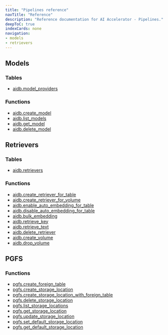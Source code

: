```yaml
---
title: "Pipelines reference"
navTitle: "Reference"
description: "Reference documentation for AI Accelerator - Pipelines."
deepToC: true
indexCards: none
navigation:
- models
- retrievers
---
```


## Models

### Tables

* [aidb.model_providers](models#aidbmodel_providers)

### Functions
* [aidb.create_model](models#aidbcreate_model)
* [aidb.list_models](models#aidblist_models)
* [aidb.get_model](models#aidbget_model)
* [aidb.delete_model](models#aidbdelete_model)

## Retrievers

### Tables

* [aidb.retrievers](retrievers#aidbretrievers)

### Functions

* [aidb.create_retriever_for_table](retrievers#aidbcreate_retriever_for_table)
* [aidb.create_retriever_for_volume](retrievers#aidbcreate_retriever_for_volume)
* [aidb.enable_auto_embedding_for_table](retrievers#aidbenable_auto_embedding_for_table)
* [aidb.disable_auto_embedding_for_table](retrievers#aidbdisable_auto_embedding_for_table)
* [aidb.bulk_embedding](retrievers#aidbbulk_embedding)
* [aidb.retrieve_key](retrievers#aidbretrieve_key)
* [aidb.retrieve_text](retrievers#aidbretrieve_text)
* [aidb.delete_retriever](retrievers#aidbdelete_retriever)
* [aidb.create_volume](retrievers#aidbcreate_volume)
* [aidb.drop_volume](retrievers#aidbdrop_volume)

## PGFS

### Functions

* [pgfs.create_foreign_table](pgfs#pgfscreate_foreign_table)
* [pgfs.create_storage_location](pgfs#pgfscreate_storage_location)
* [pgfs.create_storage_location_with_foreign_table](pgfs#pgfscreate_storage_location_with_foreign_table)
* [pgfs.delete_storage_location](pgfs#pgfsdelete_storage_location)
* [pgfs.list_storage_locations](pgfs#pgfslist_storage_locations)
* [pgfs.get_storage_location](pgfs#pgfsget_storage_location)
* [pgfs.update_storage_location](pgfs#pgfsupdate_storage_location)
* [pgfs.set_default_storage_location](pgfs#pgfsset_default_storage_location)
* [pgfs.get_default_storage_location](pgfs#pgfsget_default_storage_location)


